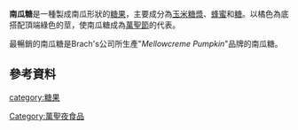 {{Infobox food
| name             = 南瓜糖
| image            = [[File:Candy_mellowcreme_pumpkins_in_a_glass.jpg|150px]]
| caption          = 
| alternate_name   = Candy pumpkin
| country          = [[美國|美國]]
| region           = 
| creator          = 
| course           = 
| type             = [[糖果|糖果]]
| served           = 
| main_ingredient  = [[玉米糖漿|玉米糖漿]], [[蜂蜜|蜂蜜]], [[棕櫚蠟|棕櫚蠟]], [[糖|糖]]
| variations       = 
| calories         = 
| other            = 
}}
'''南瓜糖'''是一種製成南瓜形狀的[[糖果|糖果]]，主要成分為[[玉米糖漿|玉米糖漿]]、[[蜂蜜|蜂蜜]]和[[糖|糖]]。以橘色為底搭配頂端綠色的莖，使南瓜糖成為[[萬聖節|萬聖節]]的代表。

最暢銷的南瓜糖是Brach's公司所生產"''Mellowcreme Pumpkin''"品牌的南瓜糖。

==參考資料==


[[category:糖果|category:糖果]]
[[Category:萬聖夜食品|Category:萬聖夜食品]]